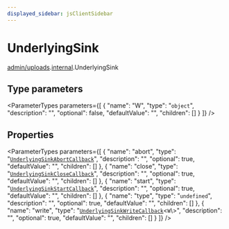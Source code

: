 ```yaml
---
displayed_sidebar: jsClientSidebar
---
```



# UnderlyingSink

[admin/uploads](../../modules/admin_uploads.mdx).[internal](../../admin_uploads/modules/admin_uploads.internal.mdx).UnderlyingSink

## Type parameters

<ParameterTypes parameters={[
  {
    "name": "W",
    "type": "`object`",
    "description": "",
    "optional": false,
    "defaultValue": "",
    "children": []
  }
]} />

## Properties

<ParameterTypes parameters={[
  {
    "name": "abort",
    "type": "[`UnderlyingSinkAbortCallback`](admin_uploads.internal.UnderlyingSinkAbortCallback.mdx)",
    "description": "",
    "optional": true,
    "defaultValue": "",
    "children": []
  },
  {
    "name": "close",
    "type": "[`UnderlyingSinkCloseCallback`](admin_uploads.internal.UnderlyingSinkCloseCallback.mdx)",
    "description": "",
    "optional": true,
    "defaultValue": "",
    "children": []
  },
  {
    "name": "start",
    "type": "[`UnderlyingSinkStartCallback`](admin_uploads.internal.UnderlyingSinkStartCallback.mdx)",
    "description": "",
    "optional": true,
    "defaultValue": "",
    "children": []
  },
  {
    "name": "type",
    "type": "`undefined`",
    "description": "",
    "optional": true,
    "defaultValue": "",
    "children": []
  },
  {
    "name": "write",
    "type": "[`UnderlyingSinkWriteCallback`](admin_uploads.internal.UnderlyingSinkWriteCallback.mdx)<`W`\\>",
    "description": "",
    "optional": true,
    "defaultValue": "",
    "children": []
  }
]} />
